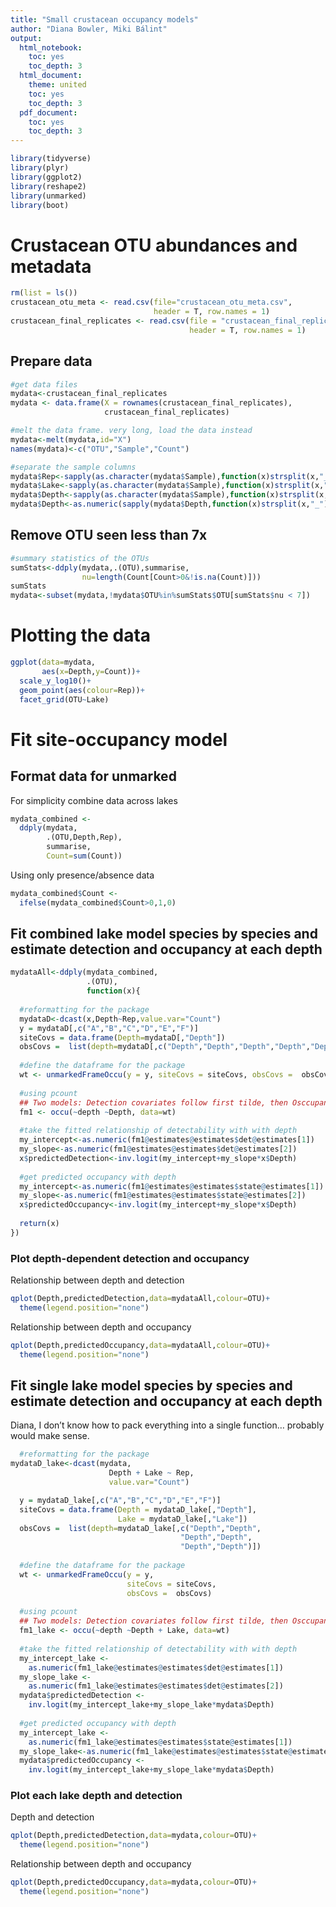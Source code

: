 ```yaml
---
title: "Small crustacean occupancy models"
author: "Diana Bowler, Miki Bálint"
output:
  html_notebook:
    toc: yes
    toc_depth: 3
  html_document:
    theme: united
    toc: yes
    toc_depth: 3
  pdf_document:
    toc: yes
    toc_depth: 3
---
```

```r
library(tidyverse)
library(plyr)
library(ggplot2)
library(reshape2)
library(unmarked)
library(boot)
```

# Crustacean OTU abundances and metadata
```r
rm(list = ls())
crustacean_otu_meta <- read.csv(file="crustacean_otu_meta.csv",
                                header = T, row.names = 1)
crustacean_final_replicates <- read.csv(file = "crustacean_final_replicates.csv",
                                        header = T, row.names = 1)
```

## Prepare data
```r
#get data files
mydata<-crustacean_final_replicates
mydata <- data.frame(X = rownames(crustacean_final_replicates),
                     crustacean_final_replicates)

#melt the data frame. very long, load the data instead
mydata<-melt(mydata,id="X")
names(mydata)<-c("OTU","Sample","Count")

#separate the sample columns
mydata$Rep<-sapply(as.character(mydata$Sample),function(x)strsplit(x,"_")[[1]][2])
mydata$Lake<-sapply(as.character(mydata$Sample),function(x)strsplit(x,"\\.")[[1]][2])
mydata$Depth<-sapply(as.character(mydata$Sample),function(x)strsplit(x,"\\.")[[1]][3])
mydata$Depth<-as.numeric(sapply(mydata$Depth,function(x)strsplit(x,"_")[[1]][1]))
```

## Remove OTU seen less than 7x
```r
#summary statistics of the OTUs
sumStats<-ddply(mydata,.(OTU),summarise,
                nu=length(Count[Count>0&!is.na(Count)]))
sumStats
mydata<-subset(mydata,!mydata$OTU%in%sumStats$OTU[sumStats$nu < 7])
```

# Plotting the data
```r
ggplot(data=mydata,
       aes(x=Depth,y=Count))+
  scale_y_log10()+
  geom_point(aes(colour=Rep))+
  facet_grid(OTU~Lake)
```

# Fit site-occupancy model 

## Format data for unmarked

For simplicity combine data across lakes
```r
mydata_combined <-
  ddply(mydata,
        .(OTU,Depth,Rep),
        summarise,
        Count=sum(Count))
```

Using only presence/absence data
```r
mydata_combined$Count <- 
  ifelse(mydata_combined$Count>0,1,0)
```

## Fit combined lake model species by species and estimate detection and occupancy at each depth

```r
mydataAll<-ddply(mydata_combined,
                 .(OTU),
                 function(x){
  
  #reformatting for the package
  mydataD<-dcast(x,Depth~Rep,value.var="Count")
  y = mydataD[,c("A","B","C","D","E","F")]
  siteCovs = data.frame(Depth=mydataD[,"Depth"])
  obsCovs =  list(depth=mydataD[,c("Depth","Depth","Depth","Depth","Depth","Depth")])
  
  #define the dataframe for the package
  wt <- unmarkedFrameOccu(y = y, siteCovs = siteCovs, obsCovs =  obsCovs)
  
  #using pcount
  ## Two models: Detection covariates follow first tilde, then Osccupancy covariates are second
  fm1 <- occu(~depth ~Depth, data=wt)
  
  #take the fitted relationship of detectability with with depth
  my_intercept<-as.numeric(fm1@estimates@estimates$det@estimates[1])
  my_slope<-as.numeric(fm1@estimates@estimates$det@estimates[2])
  x$predictedDetection<-inv.logit(my_intercept+my_slope*x$Depth)
  
  #get predicted occupancy with depth
  my_intercept<-as.numeric(fm1@estimates@estimates$state@estimates[1])
  my_slope<-as.numeric(fm1@estimates@estimates$state@estimates[2])
  x$predictedOccupancy<-inv.logit(my_intercept+my_slope*x$Depth)
  
  return(x)
})
```

### Plot depth-dependent detection and occupancy

Relationship between depth and detection
```r
qplot(Depth,predictedDetection,data=mydataAll,colour=OTU)+
  theme(legend.position="none")
```

Relationship between depth and occupancy
```r
qplot(Depth,predictedOccupancy,data=mydataAll,colour=OTU)+
  theme(legend.position="none")
```

## Fit single lake model species by species and estimate detection and occupancy at each depth

Diana, I don't know how to pack everything into a single function... probably would make sense.

```r
  #reformatting for the package
mydataD_lake<-dcast(mydata,
                      Depth + Lake ~ Rep,
                      value.var="Count")

  y = mydataD_lake[,c("A","B","C","D","E","F")]
  siteCovs = data.frame(Depth = mydataD_lake[,"Depth"], 
                        Lake = mydataD_lake[,"Lake"])
  obsCovs =  list(depth=mydataD_lake[,c("Depth","Depth",
                                      "Depth","Depth",
                                      "Depth","Depth")])
  
  #define the dataframe for the package
  wt <- unmarkedFrameOccu(y = y, 
                          siteCovs = siteCovs, 
                          obsCovs =  obsCovs)
  
  #using pcount
  ## Two models: Detection covariates follow first tilde, then Osccupancy covariates are second
  fm1_lake <- occu(~depth ~Depth + Lake, data=wt)
  
  #take the fitted relationship of detectability with with depth
  my_intercept_lake <- 
    as.numeric(fm1_lake@estimates@estimates$det@estimates[1])
  my_slope_lake <- 
    as.numeric(fm1_lake@estimates@estimates$det@estimates[2])
  mydata$predictedDetection <-
    inv.logit(my_intercept_lake+my_slope_lake*mydata$Depth)
  
  #get predicted occupancy with depth
  my_intercept_lake <-
    as.numeric(fm1_lake@estimates@estimates$state@estimates[1])
  my_slope_lake<-as.numeric(fm1_lake@estimates@estimates$state@estimates[2])
  mydata$predictedOccupancy <-
    inv.logit(my_intercept_lake+my_slope_lake*mydata$Depth)
```

### Plot each lake depth and detection

Depth and detection
```r
qplot(Depth,predictedDetection,data=mydata,colour=OTU)+
  theme(legend.position="none")
```

Relationship between depth and occupancy
```r
qplot(Depth,predictedOccupancy,data=mydata,colour=OTU)+
  theme(legend.position="none")
```